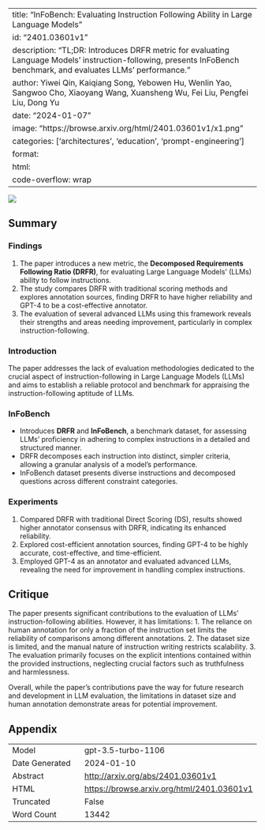 
---
title: "InFoBench: Evaluating Instruction Following Ability in Large Language Models"
id: "2401.03601v1"
description: "TL;DR: Introduces DRFR metric for evaluating Language Models' instruction-following, presents InFoBench benchmark, and evaluates LLMs' performance."
author: Yiwei Qin, Kaiqiang Song, Yebowen Hu, Wenlin Yao, Sangwoo Cho, Xiaoyang Wang, Xuansheng Wu, Fei Liu, Pengfei Liu, Dong Yu
date: "2024-01-07"
image: "https://browse.arxiv.org/html/2401.03601v1/x1.png"
categories: ['architectures', 'education', 'prompt-engineering']
format:
  html:
    code-overflow: wrap
---

![](https://browse.arxiv.org/html/2401.03601v1/x1.png)

## Summary

### Findings
1. The paper introduces a new metric, the **Decomposed Requirements Following Ratio (DRFR)**, for evaluating Large Language Models’ (LLMs) ability to follow instructions.
2. The study compares DRFR with traditional scoring methods and explores annotation sources, finding DRFR to have higher reliability and GPT-4 to be a cost-effective annotator.
3. The evaluation of several advanced LLMs using this framework reveals their strengths and areas needing improvement, particularly in complex instruction-following.

### Introduction
The paper addresses the lack of evaluation methodologies dedicated to the crucial aspect of instruction-following in Large Language Models (LLMs) and aims to establish a reliable protocol and benchmark for appraising the instruction-following aptitude of LLMs.

### InFoBench
- Introduces **DRFR** and **InFoBench**, a benchmark dataset, for assessing LLMs’ proficiency in adhering to complex instructions in a detailed and structured manner.
- DRFR decomposes each instruction into distinct, simpler criteria, allowing a granular analysis of a model’s performance.
- InFoBench dataset presents diverse instructions and decomposed questions across different constraint categories.

### Experiments
1. Compared DRFR with traditional Direct Scoring (DS), results showed higher annotator consensus with DRFR, indicating its enhanced reliability.
2. Explored cost-efficient annotation sources, finding GPT-4 to be highly accurate, cost-effective, and time-efficient.
3. Employed GPT-4 as an annotator and evaluated advanced LLMs, revealing the need for improvement in handling complex instructions.

## Critique
The paper presents significant contributions to the evaluation of LLMs' instruction-following abilities. However, it has limitations:
1. The reliance on human annotation for only a fraction of the instruction set limits the reliability of comparisons among different annotations.
2. The dataset size is limited, and the manual nature of instruction writing restricts scalability.
3. The evaluation primarily focuses on the explicit intentions contained within the provided instructions, neglecting crucial factors such as truthfulness and harmlessness.

Overall, while the paper's contributions pave the way for future research and development in LLM evaluation, the limitations in dataset size and human annotation demonstrate areas for potential improvement.

## Appendix

|          |          |
|----------|----------|
| Model     | gpt-3.5-turbo-1106       |
| Date Generated     | 2024-01-10       |
| Abstract | [http://arxiv.org/abs/2401.03601v1](http://arxiv.org/abs/2401.03601v1)        |
| HTML     | [https://browse.arxiv.org/html/2401.03601v1](https://browse.arxiv.org/html/2401.03601v1)       |
| Truncated       | False       |
| Word Count       | 13442       |